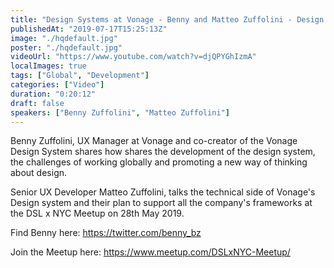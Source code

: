 ```yaml
---
title: "Design Systems at Vonage - Benny and Matteo Zuffolini - Design Systems London x NYC Meetup"
publishedAt: "2019-07-17T15:25:13Z"
image: "./hqdefault.jpg"
poster: "./hqdefault.jpg"
videoUrl: "https://www.youtube.com/watch?v=djQPYGhIzmA"
localImages: true
tags: ["Global", "Development"]
categories: ["Video"]
duration: "0:20:12"
draft: false
speakers: ["Benny Zuffolini", "Matteo Zuffolini"]
---
```


Benny Zuffolini, UX Manager at Vonage and co-creator of the Vonage Design System shares how shares the development of the design system, the challenges of working globally and promoting a new way of thinking about design.

Senior UX Developer Matteo Zuffolini, talks the technical side of Vonage's Design system and their plan to support all the company's frameworks at the DSL x NYC Meetup on 28th May 2019.

Find Benny here:
https://twitter.com/benny_bz

Join the Meetup here:
https://www.meetup.com/DSLxNYC-Meetup/

